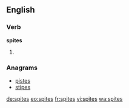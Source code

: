 ==English==

===Verb===
'''spites'''

# {{third-person singular of|spite}}

===Anagrams===
* [[pistes#English|pistes]]
* [[stipes#English|stipes]]

[[de:spites]]
[[eo:spites]]
[[fr:spites]]
[[vi:spites]]
[[wa:spites]]